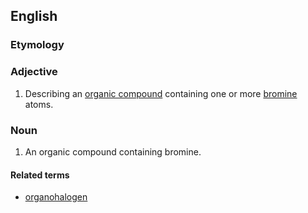 ==English==

===Etymology===
{{prefix|organo|bromine|lang=en}}

===Adjective===
{{en-adj|-}}

# {{label|en|organic chemistry}} Describing an [[organic compound]] containing one or more [[bromine]] atoms.

===Noun===
{{en-noun}}

# {{label|en|organic chemistry}} An organic compound containing bromine.

====Related terms====
* [[organohalogen]]
